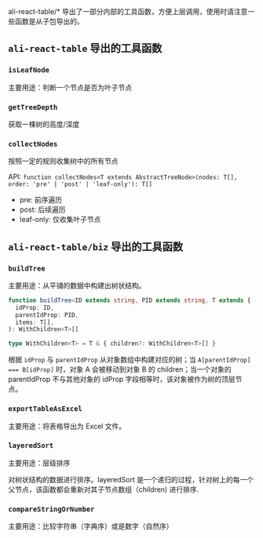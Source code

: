 
<Meta title="工具 / 通用工具函数" />

ali-react-table/\* 导出了一部分内部的工具函数，方便上层调用，使用时请注意一些函数是从子包导出的。

## `ali-react-table` 导出的工具函数

### `isLeafNode`

主要用途：判断一个节点是否为叶子节点

### `getTreeDepth`

获取一棵树的高度/深度

### `collectNodes`

按照一定的规则收集树中的所有节点

API: `function collectNodes<T extends AbstractTreeNode>(nodes: T[], order: 'pre' | 'post' | 'leaf-only'): T[]`

- pre: 前序遍历
- post: 后续遍历
- leaf-only: 仅收集叶子节点

## `ali-react-table/biz` 导出的工具函数

### `buildTree`

主要用途：从平铺的数据中构建出树状结构。

```typescript
function buildTree<ID extends string, PID extends string, T extends { [key in ID | PID]: string }>(
  idProp: ID,
  parentIdProp: PID,
  items: T[],
): WithChildren<T>[]

type WithChildren<T> = T & { children?: WithChildren<T>[] }
```

根据 `idProp` 与 `parentIdProp` 从对象数组中构建对应的树；当 `A[parentIdProp] === B[idProp]` 时，对象 A 会被移动到对象 B 的 children；当一个对象的 parentIdProp 不与其他对象的 idProp 字段相等时，该对象被作为树的顶层节点。

### `exportTableAsExcel`

主要用途：将表格导出为 Excel 文件。

### `layeredSort`

主要用途：层级排序

对树状结构的数据进行排序。layeredSort 是一个递归的过程，针对树上的每一个父节点，该函数都会重新对其子节点数组（children) 进行排序.

### `compareStringOrNumber`

主要用途：比较字符串（字典序）或是数字（自然序）
